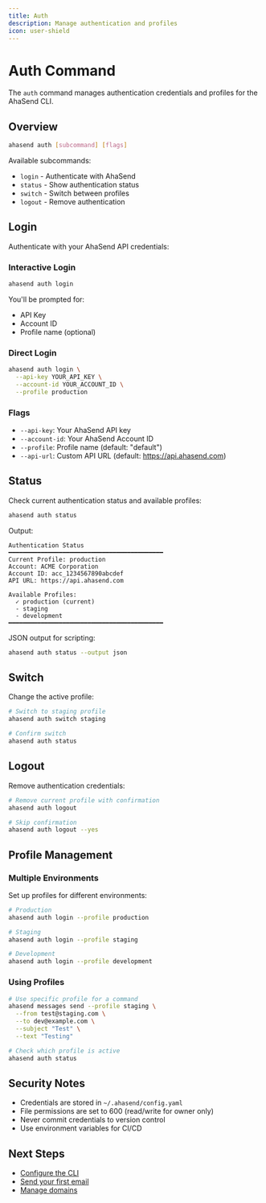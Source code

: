 ```yaml
---
title: Auth
description: Manage authentication and profiles
icon: user-shield
---
```


# Auth Command

The `auth` command manages authentication credentials and profiles for the AhaSend CLI.

## Overview

```bash
ahasend auth [subcommand] [flags]
```

Available subcommands:
- `login` - Authenticate with AhaSend
- `status` - Show authentication status
- `switch` - Switch between profiles
- `logout` - Remove authentication

## Login

Authenticate with your AhaSend API credentials:

### Interactive Login

```bash
ahasend auth login
```

You'll be prompted for:
- API Key
- Account ID
- Profile name (optional)

### Direct Login

```bash
ahasend auth login \
  --api-key YOUR_API_KEY \
  --account-id YOUR_ACCOUNT_ID \
  --profile production
```

### Flags

- `--api-key`: Your AhaSend API key
- `--account-id`: Your AhaSend Account ID
- `--profile`: Profile name (default: "default")
- `--api-url`: Custom API URL (default: https://api.ahasend.com)

## Status

Check current authentication status and available profiles:

```bash
ahasend auth status
```

Output:
```
Authentication Status
━━━━━━━━━━━━━━━━━━━━━━━━━━━━━━━━━━━━━━━━━━━
Current Profile: production
Account: ACME Corporation
Account ID: acc_1234567890abcdef
API URL: https://api.ahasend.com

Available Profiles:
  ✓ production (current)
  - staging
  - development
━━━━━━━━━━━━━━━━━━━━━━━━━━━━━━━━━━━━━━━━━━━
```

JSON output for scripting:
```bash
ahasend auth status --output json
```

## Switch

Change the active profile:

```bash
# Switch to staging profile
ahasend auth switch staging

# Confirm switch
ahasend auth status
```

## Logout

Remove authentication credentials:

```bash
# Remove current profile with confirmation
ahasend auth logout

# Skip confirmation
ahasend auth logout --yes
```

## Profile Management

### Multiple Environments

Set up profiles for different environments:

```bash
# Production
ahasend auth login --profile production

# Staging
ahasend auth login --profile staging

# Development
ahasend auth login --profile development
```

### Using Profiles

```bash
# Use specific profile for a command
ahasend messages send --profile staging \
  --from test@staging.com \
  --to dev@example.com \
  --subject "Test" \
  --text "Testing"

# Check which profile is active
ahasend auth status
```

## Security Notes

- Credentials are stored in `~/.ahasend/config.yaml`
- File permissions are set to 600 (read/write for owner only)
- Never commit credentials to version control
- Use environment variables for CI/CD

## Next Steps

- [Configure the CLI](/cli/configuration)
- [Send your first email](/cli/quickstart)
- [Manage domains](/cli/commands/domains)